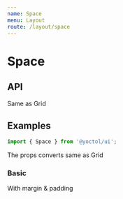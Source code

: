 ```yaml
---
name: Space
menu: Layout
route: /layout/space
---
```



# Space

## API

<Link to="/layout/grid#properties">
  Same as Grid
</Link>

## Examples

```js
import { Space } from '@yoctol/ui';
```

<div>
The props converts same as <Link to="/layout/grid#usage">Grid</Link>
</div>

### Basic

<Playground>
  <Space m={4} p={8} style={{ backgroundColor: '#ccc', textAlign: 'center'}}>
    With margin & padding
  </Space>
</Playground>
